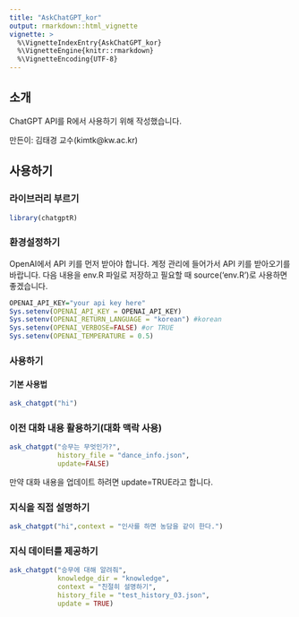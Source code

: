 ```yaml
---
title: "AskChatGPT_kor"
output: rmarkdown::html_vignette
vignette: >
  %\VignetteIndexEntry{AskChatGPT_kor}
  %\VignetteEngine{knitr::rmarkdown}
  %\VignetteEncoding{UTF-8}
---
```


## 소개
ChatGPT API를 R에서 사용하기 위해 작성했습니다. 

만든이: 김태경 교수(kimtk@kw.ac.kr)

## 사용하기

### 라이브러리 부르기
```r
library(chatgptR)
```

### 환경설정하기
OpenAI에서 API 키를 먼저 받아야 합니다. 계정 관리에 들어가서 API 키를 받아오기를 바랍니다. 다음 내용을 env.R 파일로 저장하고 필요할 때 source('env.R')로 사용하면 좋겠습니다.


```r
OPENAI_API_KEY="your api key here"
Sys.setenv(OPENAI_API_KEY = OPENAI_API_KEY)
Sys.setenv(OPENAI_RETURN_LANGUAGE = "korean") #korean
Sys.setenv(OPENAI_VERBOSE=FALSE) #or TRUE
Sys.setenv(OPENAI_TEMPERATURE = 0.5)
```

### 사용하기
#### 기본 사용법
```r
ask_chatgpt("hi")
```

### 이전 대화 내용 활용하기(대화 맥락 사용)
```r
ask_chatgpt("승무는 무엇인가?",
            history_file = "dance_info.json",
            update=FALSE)
```

만약 대화 내용을 업데이트 하려면 update=TRUE라고 합니다.

### 지식을 직접 설명하기
```r
ask_chatgpt("hi",context = "인사를 하면 농담을 같이 한다.")
```

### 지식 데이터를 제공하기
```r
ask_chatgpt("승무에 대해 알려줘",
            knowledge_dir = "knowledge",
            context = "친절히 설명하기",
            history_file = "test_history_03.json",
            update = TRUE)
```


